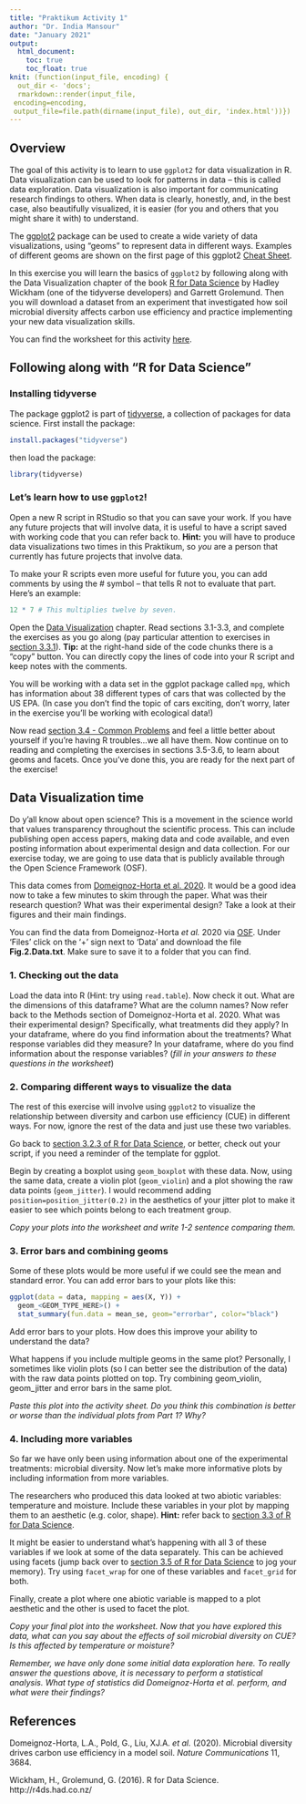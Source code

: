 ```yaml
---
title: "Praktikum Activity 1"
author: "Dr. India Mansour"
date: "January 2021"
output: 
  html_document:
    toc: true
    toc_float: true
knit: (function(input_file, encoding) {
  out_dir <- 'docs';
  rmarkdown::render(input_file,
 encoding=encoding,
 output_file=file.path(dirname(input_file), out_dir, 'index.html'))})
---
```


## Overview

The goal of this activity is to learn to use `ggplot2` for data visualization in R. Data visualization can be used to look for patterns in data -- this is called data exploration. Data visualization is also important for communicating research findings to others. When data is clearly, honestly, and, in the best case, also beautifully visualized, it is easier (for you and others that you might share it with) to understand.

The [ggplot2](https://ggplot2.tidyverse.org/) package can be used to create a wide variety of  data visualizations, using "geoms" to represent data in different ways. Examples of different geoms are shown on the first page of this ggplot2 [Cheat Sheet](https://rstudio.com/wp-content/uploads/2015/03/ggplot2-cheatsheet.pdf).

In this exercise you will learn the basics of `ggplot2` by following along with the Data Visualization chapter of the book [R for Data Science](https://r4ds.had.co.nz/index.html) by Hadley Wickham (one of the tidyverse developers) and Garrett Grolemund. Then you will download a dataset from an experiment that investigated how soil microbial diversity affects carbon use efficiency and practice implementing your new data visualization skills.

You can find the worksheet for this activity [here](https://docs.google.com/document/d/1bhtAQCIuzZ82dqD-FLB4_BVT4BPwBN0Sz9VdHbrGDFA/edit?usp=sharing).

## Following along with "R for Data Science"

### Installing tidyverse

The package ggplot2 is part of [tidyverse](https://www.tidyverse.org/), a collection of packages for data science. First install the package:

```r
install.packages("tidyverse")
```

then load the package:

```r
library(tidyverse)
```

### Let's learn how to use `ggplot2`!

Open a new R script in RStudio so that you can save your work. If you have any future projects that will involve data, it is useful to have a script saved with working code that you can refer back to. **Hint:** you will have to produce data visualizations two times in this Praktikum, so *you* are a person that currently has future projects that involve data. 

To make your R scripts even more useful for future you, you can add comments by using the # symbol -- that tells R not to evaluate that part. Here's an example:

```r
12 * 7 # This multiplies twelve by seven.
```


Open the [Data Visualization](https://r4ds.had.co.nz/data-visualisation.html) chapter. Read sections 3.1-3.3, and complete the exercises as you go along (pay particular attention to exercises in [section 3.3.1](https://r4ds.had.co.nz/data-visualisation.html#exercises-1)). **Tip:** at the right-hand side of the code chunks there is a "copy" button. You can directly copy the lines of code into your R script and keep notes with the comments.

You will be working with a data set in the ggplot package called `mpg`, which has information about 38 different types of cars that was collected by the US EPA. (In case you don't find the topic of cars exciting, don't worry, later in the exercise you'll be working with ecological data!)

Now read [section 3.4 - Common Problems](https://r4ds.had.co.nz/data-visualisation.html#common-problems) and feel a little better about yourself if you're having R troubles...we all have them. Now continue on to reading and completing the exercises in sections 3.5-3.6, to learn about geoms and facets. Once you've done this, you are ready for the next part of the exercise!

## Data Visualization time

Do y'all know about open science? This is a movement in the science world that values transparency throughout the scientific process. This can include publishing open access papers, making data and code available, and even posting information about experimental design and data collection. For our exercise today, we are going to use data that is publicly available through the Open Science Framework (OSF).

This data comes from [Domeignoz-Horta et al. 2020](https://doi.org/10.1038/s41467-020-17502-z). It would be a good idea now to take a few minutes to skim through the paper. What was their research question? What was their experimental design? Take a look at their figures and their main findings.

You can find the data from Domeignoz-Horta *et al.* 2020 via [OSF](https://osf.io/qmf8z/). Under 'Files' click on the '+' sign next to 'Data' and download the file **Fig.2.Data.txt**. Make sure to save it to a folder that you can find.

### 1. Checking out the data

Load the data into R (Hint: try using `read.table`). Now check it out. What are the dimensions of this dataframe? What are the column names? Now refer back to the Methods section of Domeignoz-Horta et al. 2020. What was their experimental design? Specifically, what treatments did they apply? In your dataframe, where do you find information about the treatments? What response variables did they measure? In your dataframe, where do you find information about the response variables? (*fill in your answers to these questions in the worksheet*)

### 2. Comparing different ways to visualize the data

The rest of this exercise will involve using `ggplot2` to visualize the relationship between diversity and carbon use efficiency (CUE) in different ways. For now, ignore the rest of the data and just use these two variables.

Go back to [section 3.2.3 of R for Data Science](https://r4ds.had.co.nz/data-visualisation.html#a-graphing-template), or better, check out your script, if you need a reminder of the template for ggplot.

Begin by creating a boxplot using `geom_boxplot` with these data. Now, using the same data, create a violin plot (`geom_violin`) and a plot showing the raw data points (`geom_jitter`). I would recommend adding `position=position_jitter(0.2)` in the aesthetics of your jitter plot to make it easier to see which points belong to each treatment group.

*Copy your plots into the worksheet and write 1-2 sentence comparing them.*

### 3. Error bars and combining geoms

Some of these plots would be more useful if we could see the mean and standard error. You can add error bars to your plots like this:

```r
ggplot(data = data, mapping = aes(X, Y)) +
  geom_<GEOM_TYPE_HERE>() +
  stat_summary(fun.data = mean_se, geom="errorbar", color="black")
```

Add error bars to your plots. How does this improve your ability to understand the data?

What happens if you include multiple geoms in the same plot? Personally, I sometimes like violin plots (so I can better see the distribution of the data) with the raw data points plotted on top. Try combining geom_violin, geom_jitter and error bars in the same plot.

*Paste this plot into the activity sheet. Do you think this combination is better or worse than the individual plots from Part 1? Why?*

### 4. Including more variables

So far we have only been using information about one of the experimental treatments: microbial diversity. Now let's make more informative plots by including information from more variables.

The researchers who produced this data looked at two abiotic variables: temperature and moisture. Include these variables in your plot by mapping them to an aesthetic (e.g. color, shape). **Hint:** refer back to [section 3.3 of R for Data Science](https://r4ds.had.co.nz/data-visualisation.html#aesthetic-mappings).

It might be easier to understand what's happening with all 3 of these variables if we look at some of the data separately. This can be achieved using facets (jump back over to [section 3.5 of R for Data Science](https://r4ds.had.co.nz/data-visualisation.html#facets) to jog your memory). Try using `facet_wrap` for one of these variables and `facet_grid` for both.

Finally, create a plot where one abiotic variable is mapped to a plot aesthetic and the other is used to facet the plot.

*Copy your final plot into the worksheet. Now that you have explored this data, what can you say about the effects of soil microbial diversity on CUE? Is this affected by temperature or moisture?*

*Remember, we have only done some initial data exploration here. To really answer the questions above, it is necessary to perform a statistical analysis. What type of statistics did Domeignoz-Horta et al. perform, and what were their findings?*

## References

Domeignoz-Horta, L.A., Pold, G., Liu, XJ.A. *et al.* (2020). Microbial diversity drives carbon use efficiency in a model soil. *Nature Communications* 11, 3684.

Wickham, H., Grolemund, G. (2016). R for Data Science. http://r4ds.had.co.nz/









